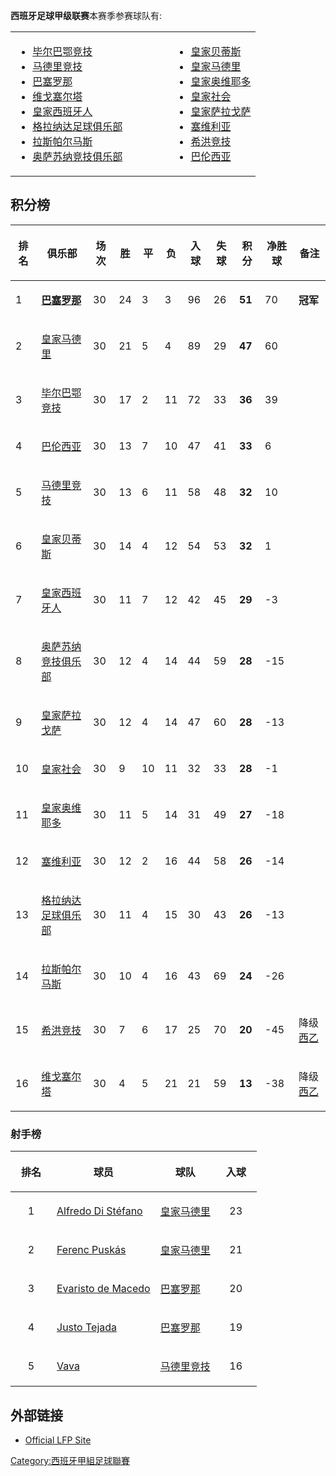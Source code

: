 {{NoteTA|G1=football|G2=西甲}}
{{Location map+ |Spain |width=400 |float=right |caption=西甲球队位置 1958–59 |places=
{{Location map~ |Spain |lat=43.263472 |long=-2.948150 |label=<small>[[毕尔巴鄂竞技|毕尔巴鄂竞技]]</small> |position=bottom}}
{{Location map~ |Spain |lat=40.401703 |long=-3.720628 |label=<small>[[马德里竞技|马德里竞技]]</small> |position=left}}
{{Location map~ |Spain |lat=41.380889 |long=2.1228167 |label=<small>[[巴塞罗那足球俱乐部|巴塞罗那]]</small> |position=bottom}}
{{Location map~ |Spain |lat=37.486419 |long=-5.981750 |label=<small>[[皇家贝蒂斯|Betis]]</small> |position=top}}
{{Location map~ |Spain |lat=42.211842 |long=-8.739706 |label=<small>[[塞尔塔|塞尔塔]]</small> |position=right}}
{{Location map~ |Spain |lat=37.152925 |long=-3.595744 |label=<small>[[格拉纳达足球俱乐部|格拉纳达]]</small> |position=bottom}}
{{Location map~ |Spain |lat=41.347861 |long=2.0756667 |label=<small>[[皇家西班牙人|皇家西班牙人]]</small> |position=left}}
{{Location map~ |Spain |lat=42.796675 |long=-1.637128 |label=<small>[[奥萨苏纳竞技俱乐部|奥萨苏纳]]</small> |position=bottom}}
{{Location map~ |Spain |lat=40.453053 |long=-3.688356 |label=<small>[[皇家马德里足球俱乐部|皇家马德里]]</small> |position= right}}
{{Location map~ |Spain |lat=43.358522 |long=-5.860761 |label=<small>[[皇家奥维耶多|奥维耶多]]</small> |position=bottom}}
{{Location map~ |Spain |lat=43.301364 |long=-1.973536 |label=<small>[[皇家社会|皇家社会]]</small> |position=right}}
{{Location map~ |Spain |lat=37.384039 |long=-5.970583 |label=<small>[[塞维利亚足球俱乐部|塞维利亚]]</small>  |position=bottom}}
{{Location map~ |Spain |lat=43.536256 |long=-5.637419 |label=<small>[[希洪竞技|希洪竞技]]</small> |position=right}}
{{Location map~ |Spain |lat=39.474616 |long=-0.358219 |label=<small>[[巴伦西亚足球俱乐部|巴伦西亚]]</small> |position=bottom }}
{{Location map~ |Spain |lat=41.636472 |long=-0.901828 |label=<small>[[皇家萨拉戈萨|萨拉戈萨]]</small> |position=top }}
}} 
'''西班牙足球甲级联赛 '''本赛季参赛球队有:

{|border="0" cellpadding="2"
|- valign="top"
|
* [[毕尔巴鄂竞技|毕尔巴鄂竞技]]
* [[马德里竞技|马德里竞技]]
* [[巴塞罗那足球俱乐部|巴塞罗那]]
* [[塞尔塔|维戈塞尔塔]]
* [[皇家西班牙人|皇家西班牙人]]
* [[格拉纳达足球俱乐部|格拉纳达足球俱乐部]]
* [[拉斯帕尔马斯|拉斯帕尔马斯]]
* [[奥萨苏纳竞技俱乐部|奥萨苏纳竞技俱乐部]]
|width="50"| 
|valign="top"|
* [[皇家贝蒂斯|皇家贝蒂斯]]
* [[皇家马德里|皇家马德里]]
* [[皇家奥维耶多|皇家奥维耶多]]
* [[皇家社会|皇家社会]]
* [[皇家萨拉戈萨|皇家萨拉戈萨]]
* [[塞维利亚足球俱乐部|塞维利亚]]
* [[希洪竞技|希洪竞技]]
* [[巴伦西亚足球俱乐部|巴伦西亚]]
|}

== 积分榜 ==
{| bgcolor="#f7f8ff" cellpadding="3" cellspacing="0" border="1" style="font-size: 85%; border: gray solid 1px; border-collapse: collapse;"
|- bgcolor="#CCCCCC"
! 排名!! 俱乐部!! 场次!! 胜 !! 平 !! 负 !! 入球 !! 失球 !! 积分 !! 净胜球 !! 备注
|-align="center"
|1||align="left"|'''[[巴塞罗那足球俱乐部|巴塞罗那]]'''||30||24||3||3||96||26||'''51'''||70||'''冠军'''
|-align="center" bgcolor="#EFEFEF"
|2||align="left"|[[皇家马德里|皇家马德里]]||30||21||5||4||89||29||'''47'''||60||
|-align="center"
|3||align="left"|[[毕尔巴鄂竞技|毕尔巴鄂竞技]]||30||17||2||11||72||33||'''36'''||39||
|-align="center" bgcolor="#EFEFEF"
|4||align="left"|[[巴伦西亚足球俱乐部|巴伦西亚]]||30||13||7||10||47||41||'''33'''||6||
|-align="center"
|5||align="left"|[[马德里竞技|马德里竞技]]||30||13||6||11||58||48||'''32'''||10||
|-align="center" bgcolor="#EFEFEF"
|6||align="left"|[[皇家贝蒂斯|皇家贝蒂斯]]||30||14||4||12||54||53||'''32'''||1||
|-align="center"
|7||align="left"|[[皇家西班牙人|皇家西班牙人]]||30||11||7||12||42||45||'''29'''||-3||
|-align="center" bgcolor="#EFEFEF"
|8||align="left"|[[奥萨苏纳竞技俱乐部|奥萨苏纳竞技俱乐部]]||30||12||4||14||44||59||'''28'''||-15||
|-align="center"
|9||align="left"|[[皇家萨拉戈萨|皇家萨拉戈萨]]||30||12||4||14||47||60||'''28'''||-13||
|-align="center" bgcolor="#EFEFEF"
|10||align="left"|[[皇家社会|皇家社会]]||30||9||10||11||32||33||'''28'''||-1||
|-align="center"
|11||align="left"|[[皇家奥维耶多|皇家奥维耶多]]||30||11||5||14||31||49||'''27'''||-18||
|-align="center" bgcolor="#EFEFEF"
|12||align="left"|[[塞维利亚足球俱乐部|塞维利亚]]||30||12||2||16||44||58||'''26'''||-14||
|-align="center"
|13||align="left"|[[格拉纳达足球俱乐部|格拉纳达足球俱乐部]]||30||11||4||15||30||43||'''26'''||-13||
|-align="center" bgcolor="#EFEFEF"
|14||align="left"|[[拉斯帕尔马斯|拉斯帕尔马斯]]||30||10||4||16||43||69||'''24'''||-26||
|-align="center"
|15||align="left"|[[希洪竞技|希洪竞技]]||30||7||6||17||25||70||'''20'''||-45|| 降级[[西班牙足球乙级联赛|西乙]]
|-align="center" bgcolor="#EFEFEF"
|16||align="left"|[[塞尔塔|维戈塞尔塔]]||30||4||5||21||21||59||'''13'''||-38|| 降级[[西班牙足球乙级联赛|西乙]]
|}

===射手榜===

{| class="wikitable"
|-
! width=50px | 排名
! 球员
! 球队
! width=50px | 入球
|-
| align="center"|1
| {{flagicon|ARG}}{{flagicon|ESP|1945}} [[Alfredo_Di_Stéfano|Alfredo Di Stéfano]]
| [[皇家马德里足球俱乐部|皇家马德里]]
| align=center|23
|-
| align="center"|2
| {{flagicon|HUN}}{{flagicon|ESP|1945}} [[Ferenc_Puskás|Ferenc Puskás]]
| [[皇家马德里足球俱乐部|皇家马德里]]
| align=center|21
|-
| align="center"|3
| {{flagicon|BRA}} [[Evaristo_de_Macedo|Evaristo de Macedo]]
| [[巴塞罗那足球俱乐部|巴塞罗那]]
| align=center|20
|-
| align="center"|4
| {{flagicon|ESP|1945}} [[Justo_Tejada|Justo Tejada]]
| [[巴塞罗那足球俱乐部|巴塞罗那]]
| align=center|19
|-
| align="center"|5
| {{flagicon|BRA}} [[Vava|Vava]]
| [[马德里竞技|马德里竞技]]
| align=center|16
|}

==外部链接==
*{{es icon}} [http://www.lfp.es/ Official LFP Site]{{Wayback|url=http://www.lfp.es/ |date=20080113205641 }}

{{西班牙足球甲級聯賽賽季}}

[[Category:西班牙甲組足球聯賽|Category:西班牙甲組足球聯賽]]